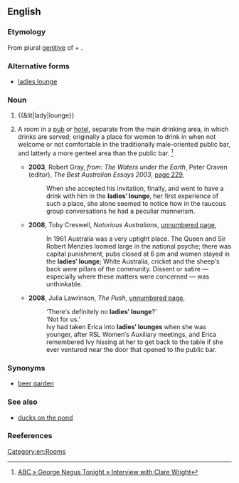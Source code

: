 ==English==

===Etymology===
From plural [[genitive]] of {{term|lady|lang=en}} + {{term|lounge|lang=en}}.

===Alternative forms===
* [[ladies lounge]]

===Noun===
{{en-noun|sg=[[ladies]]' [[lounge]]}}
# {{&lit|lady|lounge}}
# {{Australia}} A room in a [[pub]] or [[hotel]], separate from the main drinking area, in which drinks are served; originally a place for women to drink in when not welcome or not comfortable in the traditionally male-oriented public bar, and latterly a more genteel area than the public bar. <ref>[http://www.abc.net.au/gnt/history/Transcripts/s971451.htm ABC » George Negus Tonight » Interview with Clare Wright]</ref>
#* '''2003''', Robert Gray, ''from: The Waters under the Earth'', Peter Craven (editor), ''The Best Australian Essays 2003'', [http://books.google.com.au/books?id=a2FzR5zGM7kC&pg=PA229&dq=%22ladies%27+lounge%22|%22ladies%27+lounges%22+australia+-intitle:%22%22+-inauthor:%22%22&hl=en&sa=X&ei=ar-bT5DRGoaYmQWCnJCiDg&redir_esc=y#v=onepage&q&f=false page 229],
#*: When she accepted his invitation, finally, and went to have a drink with him in the '''ladies′ lounge''', her first experience of such a place, she alone seemed to notice how in the raucous group conversations he had a peculiar mannerism.
#* '''2008''', Toby Creswell, ''Notorious Australians'', [http://books.google.com.au/books?id=_PPMDnIutTcC&pg=PT11&dq=%22ladies%27+lounge%22|%22ladies%27+lounges%22+australia+-intitle:%22%22+-inauthor:%22%22&hl=en&sa=X&ei=U72bT7iRDMXmmAXgxsi2Dg&redir_esc=y#v=onepage&q=%22ladies%27%20lounge%22|%22ladies%27%20lounges%22%20australia%20-intitle%3A%22%22%20-inauthor%3A%22%22&f=false unnumbered page],
#*: In 1961 Australia was a very uptight place. The Queen and Sir Robert Menzies loomed large in the national psyche; there was capital punishment, pubs closed at 6 pm and women stayed in the '''ladies′ lounge'''; White Australia, cricket and the sheep′s back were pillars of the community. Dissent or satire — especially where these matters were concerned — was unthinkable.
#* '''2008''', Julia Lawrinson, ''The Push'', [http://books.google.com.au/books?id=lY3LlJapbPUC&pg=PT80&dq=%22ladies%27+lounge%22|%22ladies%27+lounges%22+australia+-intitle:%22%22+-inauthor:%22%22&hl=en&sa=X&ei=-MWbT-3dKK7MmAXr77S8Dg&redir_esc=y#v=onepage&q&f=false unnumbered page],
#*: ‘There′s definitely no '''ladies′ lounge'''?’
#*: ‘Not for us.’
#*: Ivy had taken Erica into '''ladies′ lounges''' when she was younger, after RSL Women′s Auxiliary meetings, and Erica remembered Ivy hissing at her to get back to the table if she ever ventured near the door that opened to the public bar.

===Synonyms===
* {{sense|drinking area separate from main bar}} [[beer garden]]

===See also===
* [[ducks on the pond]]

===Reeferences===
<references />
[[Category:en:Rooms]]